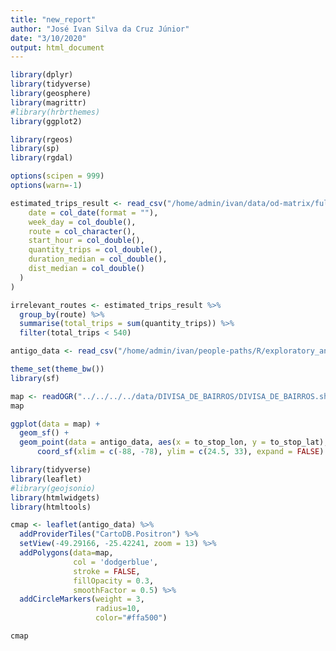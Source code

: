```yaml
---
title: "new_report"
author: "José Ivan Silva da Cruz Júnior"
date: "3/10/2020"
output: html_document
---
```


```r
library(dplyr)
library(tidyverse)
library(geosphere)
library(magrittr)
#library(hrbrthemes)
library(ggplot2)

library(rgeos)
library(sp)
library(rgdal)

options(scipen = 999)
options(warn=-1)
```

```r
estimated_trips_result <- read_csv("/home/admin/ivan/data/od-matrix/full/output/result.csv", col_types = list(
    date = col_date(format = ""),
    week_day = col_double(),
    route = col_character(),
    start_hour = col_double(),
    quantity_trips = col_double(),
    duration_median = col_double(),
    dist_median = col_double()
  )
)

irrelevant_routes <- estimated_trips_result %>% 
  group_by(route) %>% 
  summarise(total_trips = sum(quantity_trips)) %>% 
  filter(total_trips < 540)

antigo_data <- read_csv("/home/admin/ivan/people-paths/R/exploratory_analysis/markdown/2017_07_05_full_agg")


```

```r
theme_set(theme_bw())
library(sf)

map <- readOGR("../../../../data/DIVISA_DE_BAIRROS/DIVISA_DE_BAIRROS.shp")
map

ggplot(data = map) +
  geom_sf() +
  geom_point(data = antigo_data, aes(x = to_stop_lon, y = to_stop_lat), fill = "darked") +
      coord_sf(xlim = c(-88, -78), ylim = c(24.5, 33), expand = FALSE)

library(tidyverse)
library(leaflet)
#library(geojsonio)
library(htmlwidgets)
library(htmltools)

cmap <- leaflet(antigo_data) %>% 
  addProviderTiles("CartoDB.Positron") %>%
  setView(-49.29166, -25.42241, zoom = 13) %>% 
  addPolygons(data=map,
              col = 'dodgerblue',
              stroke = FALSE, 
              fillOpacity = 0.3, 
              smoothFactor = 0.5) %>%
  addCircleMarkers(weight = 3, 
                   radius=10, 
                   color="#ffa500")

cmap

```





